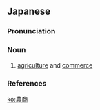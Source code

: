 ==Japanese==
{{ja-kanjitab|のう|しょう|yomi=o}}

===Pronunciation===
{{ja-pron|yomi=o|のうしょう|acc=0|acc_ref=DJR}}

===Noun===
{{ja-noun|のうしょう|hhira=のうしやう}}

# [[agriculture]] and [[commerce]]

===References===
<references/>

[[ko:農商]]